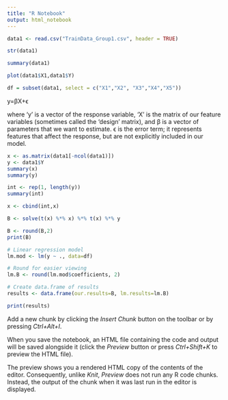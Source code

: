 ---
title: "R Notebook"
output: html_notebook
---


```{r}
data1 <- read.csv("TrainData_Group1.csv", header = TRUE)
```

```{r}
str(data1)
```

```{r}
summary(data1)
```


```{r}
plot(data1$X1,data1$Y)
```

```{r}
df = subset(data1, select = c("X1","X2", "X3","X4","X5"))
```

y=βX+ϵ

where ‘y’ is a vector of the response variable, ‘X’ is the matrix of our feature variables (sometimes called the ‘design’ matrix), and β is a vector of parameters that we want to estimate. ϵ is the error term; it represents features that affect the response, but are not explicitly included in our model.

```{r}
x <- as.matrix(data1[-ncol(data1)])
y <- data1$Y
summary(x)
summary(y)
```

```{r}
int <- rep(1, length(y))
summary(int)
```

```{r}
x <- cbind(int,x)
```

```{r}
B <- solve(t(x) %*% x) %*% t(x) %*% y
```


```{r}
B <- round(B,2)
print(B)
```
```{r}
# Linear regression model
lm.mod <- lm(y ~ ., data=df)

# Round for easier viewing
lm.B <- round(lm.mod$coefficients, 2)

# Create data.frame of results
results <- data.frame(our.results=B, lm.results=lm.B)

print(results)
```

Add a new chunk by clicking the *Insert Chunk* button on the toolbar or by pressing *Ctrl+Alt+I*.

When you save the notebook, an HTML file containing the code and output will be saved alongside it (click the *Preview* button or press *Ctrl+Shift+K* to preview the HTML file).

The preview shows you a rendered HTML copy of the contents of the editor. Consequently, unlike *Knit*, *Preview* does not run any R code chunks. Instead, the output of the chunk when it was last run in the editor is displayed.
